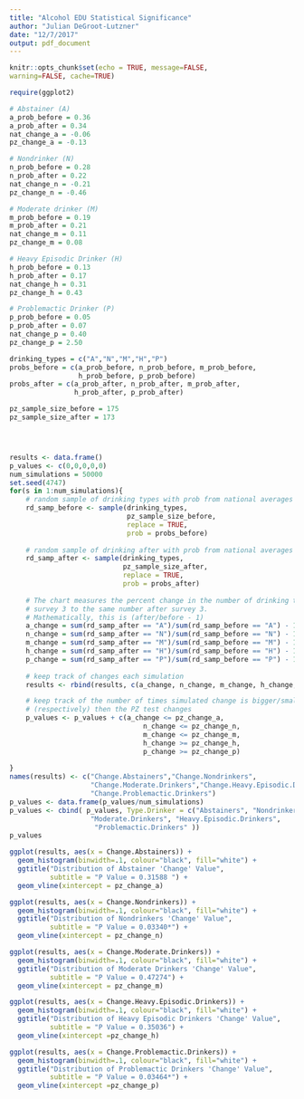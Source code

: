 ```yaml
---
title: "Alcohol EDU Statistical Significance"
author: "Julian DeGroot-Lutzner"
date: "12/7/2017"
output: pdf_document
---
```


```r
knitr::opts_chunk$set(echo = TRUE, message=FALSE,
warning=FALSE, cache=TRUE)
```
```r
require(ggplot2)
```

```r
# Abstainer (A)
a_prob_before = 0.36
a_prob_after = 0.34
nat_change_a = -0.06
pz_change_a = -0.13

# Nondrinker (N)
n_prob_before = 0.28
n_prob_after = 0.22
nat_change_n = -0.21
pz_change_n = -0.46

# Moderate drinker (M)
m_prob_before = 0.19
m_prob_after = 0.21
nat_change_m = 0.11
pz_change_m = 0.08

# Heavy Episodic Drinker (H)
h_prob_before = 0.13
h_prob_after = 0.17
nat_change_h = 0.31
pz_change_h = 0.43

# Problemactic Drinker (P)
p_prob_before = 0.05
p_prob_after = 0.07
nat_change_p = 0.40
pz_change_p = 2.50

drinking_types = c("A","N","M","H","P")
probs_before = c(a_prob_before, n_prob_before, m_prob_before,
                 h_prob_before, p_prob_before)
probs_after = c(a_prob_after, n_prob_after, m_prob_after,
                h_prob_after, p_prob_after)

pz_sample_size_before = 175
pz_sample_size_after = 173




results <- data.frame()
p_values <- c(0,0,0,0,0)
num_simulations = 50000
set.seed(4747)
for(s in 1:num_simulations){
    # random sample of drinking types with prob from national averages
    rd_samp_before <- sample(drinking_types,
                             pz_sample_size_before,
                             replace = TRUE,
                             prob = probs_before)
    
    # random sample of drinking after with prob from national averages
    rd_samp_after <- sample(drinking_types, 
                            pz_sample_size_after, 
                            replace = TRUE,
                            prob = probs_after)
    
    # The chart measures the percent change in the number of drinking types before
    # survey 3 to the same number after survey 3.
    # Mathematically, this is (after/before - 1)
    a_change = sum(rd_samp_after == "A")/sum(rd_samp_before == "A") - 1
    n_change = sum(rd_samp_after == "N")/sum(rd_samp_before == "N") - 1
    m_change = sum(rd_samp_after == "M")/sum(rd_samp_before == "M") - 1
    h_change = sum(rd_samp_after == "H")/sum(rd_samp_before == "H") - 1
    p_change = sum(rd_samp_after == "P")/sum(rd_samp_before == "P") - 1
   
    # keep track of changes each simulation
    results <- rbind(results, c(a_change, n_change, m_change, h_change, p_change))

    # keep track of the number of times simulated change is bigger/smaller  
    # (respectively) then the PZ test changes
    p_values <- p_values + c(a_change <= pz_change_a,
                                 n_change <= pz_change_n,
                                 m_change <= pz_change_m,
                                 h_change >= pz_change_h,
                                 p_change >= pz_change_p)
    
}
names(results) <- c("Change.Abstainers","Change.Nondrinkers",
                    "Change.Moderate.Drinkers","Change.Heavy.Episodic.Drinkers",
                    "Change.Problemactic.Drinkers")
p_values <- data.frame(p_values/num_simulations)
p_values <- cbind( p_values, Type.Drinker = c("Abstainers", "Nondrinkers",
                    "Moderate.Drinkers", "Heavy.Episodic.Drinkers",
                     "Problemactic.Drinkers" ))
p_values
```

```r
ggplot(results, aes(x = Change.Abstainers)) + 
  geom_histogram(binwidth=.1, colour="black", fill="white") + 
  ggtitle("Distribution of Abstainer 'Change' Value",
          subtitle = "P Value = 0.31588 ") +
  geom_vline(xintercept = pz_change_a)

ggplot(results, aes(x = Change.Nondrinkers)) + 
  geom_histogram(binwidth=.1, colour="black", fill="white") + 
  ggtitle("Distribution of Nondrinkers 'Change' Value",
          subtitle = "P Value = 0.03340*") +
  geom_vline(xintercept = pz_change_n)

ggplot(results, aes(x = Change.Moderate.Drinkers)) + 
  geom_histogram(binwidth=.1, colour="black", fill="white") + 
  ggtitle("Distribution of Moderate Drinkers 'Change' Value",
          subtitle = "P Value = 0.47274") +
  geom_vline(xintercept = pz_change_m)

ggplot(results, aes(x = Change.Heavy.Episodic.Drinkers)) + 
  geom_histogram(binwidth=.1, colour="black", fill="white") + 
  ggtitle("Distribution of Heavy Episodic Drinkers 'Change' Value",
          subtitle = "P Value = 0.35036") +
  geom_vline(xintercept =pz_change_h)

ggplot(results, aes(x = Change.Problemactic.Drinkers)) + 
  geom_histogram(binwidth=.1, colour="black", fill="white") + 
  ggtitle("Distribution of Problemactic Drinkers 'Change' Value",
          subtitle = "P Value = 0.03464*") +
  geom_vline(xintercept =pz_change_p)
```
